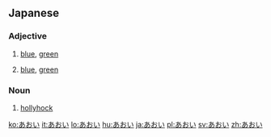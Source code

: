 ==Japanese==

===Adjective===
{{ja-adj|h|rom=aoi|decl=い}}

# {{ja-def|青い}} [[blue]], [[green]]
# {{ja-def|蒼い}} [[blue]], [[green]]

===Noun===
{{ja-noun|h|rom=aoi}}

# {{ja-def|葵}} [[hollyhock]]

[[ko:あおい]]
[[it:あおい]]
[[lo:あおい]]
[[hu:あおい]]
[[ja:あおい]]
[[pl:あおい]]
[[sv:あおい]]
[[zh:あおい]]